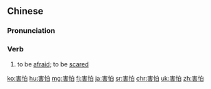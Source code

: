 ==Chinese==
{{zh-forms}}

===Pronunciation===
{{zh-pron
|m=hàipà
|c=hoi6 paa3
|cat=v
}}

===Verb===
{{zh-verb}}

# to be [[afraid]]; to be [[scared]]

{{zh-cat|Elementary}}

[[ko:害怕]]
[[hu:害怕]]
[[mg:害怕]]
[[fj:害怕]]
[[ja:害怕]]
[[sr:害怕]]
[[chr:害怕]]
[[uk:害怕]]
[[zh:害怕]]